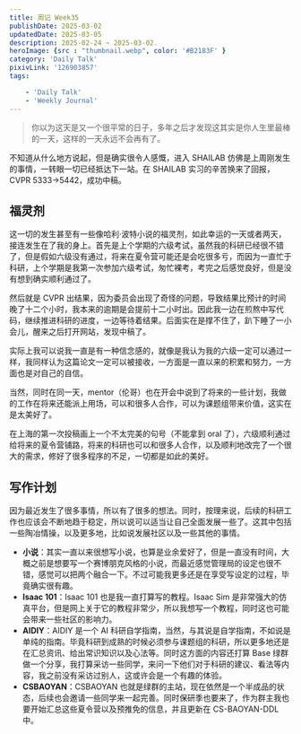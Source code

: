```yaml
---
title: 周记 Week35
publishDate: 2025-03-02
updatedDate: 2025-03-05
description: 2025-02-24 ~ 2025-03-02.
heroImage: {src : "thumbnail.webp", color: '#B2183F' }
category: 'Daily Talk'
pixivLink: '126903857'
tags:

    - 'Daily Talk'
    - 'Weekly Journal'
---
```


> 你以为这天是又一个很平常的日子，多年之后才发现这其实是你人生里最棒的一天，这样的一天永远不会再有了。

不知道从什么地方说起，但是确实很令人感慨，进入 SHAILAB 仿佛是上周刚发生的事情，一转眼一切已经抵达下一站。在 SHAILAB 实习的辛苦换来了回报，CVPR 5333->5442，成功中稿。

## 福灵剂

这一切的发生甚至有一些像哈利·波特小说的福灵剂，如此幸运的一天或者两天，接连发生在了我的身上。首先是上个学期的六级考试，虽然我的科研已经很不错了，但是假如六级没有通过，将来在夏令营可能还是会吃很多亏，而因为一直忙于科研，上个学期是我第一次参加六级考试，匆忙裸考，考完之后感觉良好，但是没有想到确实顺利通过了。

然后就是 CVPR 出结果，因为委员会出现了奇怪的问题，导致结果比预计的时间晚了十二个小时，我本来的逾期是会提前十二小时出。因此我一边在煎熬中写代码，继续推进科研的进度，一边等待着结果。后面实在是撑不住了，趴下睡了一小会儿，醒来之后打开网站，发现中稿了。

实际上我可以说我一直是有一种信念感的，就像是我认为我的六级一定可以通过一样，我同样认为这篇论文一定可以被接收，一方面是一直以来的积累和努力，一方面也是对自己的自信。

当然，同时在同一天，mentor（伦哥）也在开会中说到了将来的一些计划，我做的工作在将来还能派上用场，可以和很多人合作，可以为课题组带来价值，这实在是太美好了。

在上海的第一次投稿画上一个不太完美的句号（不能拿到 oral 了），六级顺利通过给将来的夏令营铺路，将来的科研也可以和很多人合作，以及顺利地改完了一个很大的需求，修好了很多程序的不足，一切都是如此的美好。

## 写作计划

因为最近发生了很多事情，所以有了很多的想法。同时，按理来说，后续的科研工作也应该会不断地趋于稳定，所以说可以适当让自己全面发展一些了。这其中包括一些陶冶情操，以及更多地，比如说发展社区以及一些其他的事情。

- **小说**：其实一直以来很想写小说，也算是业余爱好了，但是一直没有时间，大概之前是想要写一个赛博朋克风格的小说，而最近感觉管理局的设定也很不错，感觉可以把两个融合一下。不过可能我更多还是在享受写设定的过程，毕竟确实很有趣。
- **Isaac 101**：Isaac 101 也是我一直打算写的教程。Isaac Sim 是非常强大的仿真平台，但是网上关于它的教程非常少，所以我想写一个教程，同时这也可能会带来一些社区的影响力。
- **AIDIY**：AIDIY 是一个 AI 科研自学指南，当然，与其说是自学指南，不如说是单纯的指南。毕竟科研到成熟的时候必须参与课题组的科研，所以更多地还是在汇总资讯、给出常识知识以及心法等。同时这方面的内容还打算 Base 绿群做一个分享，我打算采访一些同学，来问一下他们对于科研的建议、看法等内容，我之前没有采访过别人，这或许会是一个有趣的体验。
- **CSBAOYAN**：CSBAOYAN 也就是绿群的主站，现在依然是一个半成品的状态，后续也会邀请一些同学来一起完善。同时保研季也要来了，作为群主我也要开始汇总这些夏令营以及预推免的信息，并且更新在 CS-BAOYAN-DDL 中。
